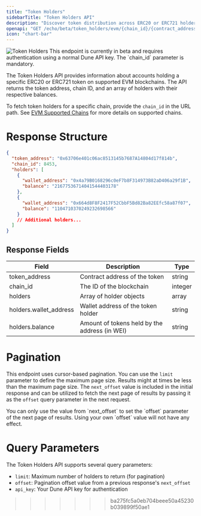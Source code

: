 ```yaml
---
title: "Token Holders"
sidebarTitle: "Token Holders API"
description: "Discover token distribution across ERC20 or ERC721 holders, ranked by wallet value."
openapi: "GET /echo/beta/token_holders/evm/{chain_id}/{contract_address}"
icon: "chart-bar"
---
```


<Frame>
  <img
    src="/images/evm-endpoint-logos/token-leader.svg"
    alt="Token Holders"
    title="Token Holders"
    style={{ width:"100%" }}
    className="mx-auto"
  />
</Frame>

<Note>
  This endpoint is currently in beta and requires authentication using a normal Dune API key. The `chain_id` parameter is mandatory.
</Note>

The Token Holders API provides information about accounts holding a specific ERC20 or ERC721 token on supported EVM blockchains. The API returns the token address, chain ID, and an array of holders with their respective balances.

To fetch token holders for a specific chain, provide the `chain_id` in the URL path. See [EVM Supported Chains](/evm/supported-chains) for more details on supported chains.

# Response Structure

```json
{
  "token_address": "0x63706e401c06ac8513145b7687A14804d17f814b",
  "chain_id": 8453,
  "holders": [
    {
      "wallet_address": "0x4a79B0168296c0eF7b8F314973B82aD406a29f1B",
      "balance": "21677536714041544403178"
    },
    {
      "wallet_address": "0x664d8F8F2417F52CbbF5Bd82Ba82EEfc58a87f07",
      "balance": "1104710370249232698566"
    }
    // Additional holders...
  ]
}
```

## Response Fields

| Field                   | Description                                      | Type      |
| ----------------------- | ------------------------------------------------ | --------- |
| token_address           | Contract address of the token                    | string    |
| chain_id                | The ID of the blockchain                         | integer   |
| holders                 | Array of holder objects                          | array     |
| holders.wallet_address  | Wallet address of the token holder               | string    |
| holders.balance         | Amount of tokens held by the address (in WEI)    | string    |

# Pagination

This endpoint uses cursor-based pagination. You can use the `limit` parameter to define the maximum page size.
Results might at times be less than the maximum page size.
The `next_offset` value is included in the initial response and can be utilized to fetch the next page of results by passing it as the `offset` query parameter in the next request.

<Warning>
  You can only use the value from `next_offset` to set the `offset` parameter of the next page of results. Using your own `offset` value will not have any effect.
</Warning>

# Query Parameters

The Token Holders API supports several query parameters:

- `limit`: Maximum number of holders to return (for pagination)
- `offset`: Pagination offset value from a previous response's `next_offset`
- `api_key`: Your Dune API key for authentication
>>>>>>> ba275fc5a0eb704beee50a45230b039899f50ae1

